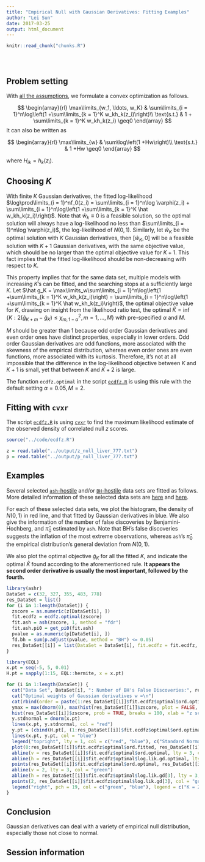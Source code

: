 ```yaml
---
title: "Empirical Null with Gaussian Derivatives: Fitting Examples"
author: "Lei Sun"
date: 2017-03-25
output: html_document
---
```


<!-- The file analysis/chunks.R contains chunks that define default settings
shared across the workflowr files. -->
```r
knitr::read_chunk("chunks.R")
```

<!-- Update knitr chunk options -->
```r
```

<!-- Insert the date the file was last updated -->
```r
```

<!-- Insert the code version (Git commit SHA1) if Git repository exists and R
 package git2r is installed -->
```r
```

<!-- Add your analysis here -->

## Problem setting

With [all the assumptions](gaussian_derivatives.html), we formulate a convex optimization as follows.

$$
\begin{array}{rl}
\max\limits_{w_1, \ldots, w_K} & \sum\limits_{i = 1}^n\log\left(1 +\sum\limits_{k = 1}^K w_kh_k(z_i)\right)\\
\text{s.t.} & 
1 + \sum\limits_{k = 1}^K w_kh_k(z_i) \geq0
\end{array}
$$
It can also be written as

$$
\begin{array}{rl}
\max\limits_{w} & \sum\log\left(1 +Hw\right)\\
\text{s.t.} & 
1 +Hw \geq0
\end{array}
$$

where $H_{ik} = h_k(z_i)$.

## Choosing $K$

With finite $K$ Gaussian derivatives, the fitted log-likelihood $\log\prod\limits_{i = 1}^nf_0(z_i) = \sum\limits_{i = 1}^n\log \varphi(z_i) + \sum\limits_{i = 1}^n\log\left(1 +\sum\limits_{k = 1}^K \hat w_kh_k(z_i)\right)$.  Note that $\hat w_k \equiv 0$ is a feasible solution, so the optimal solution will always have a log-likelihood no less than $\sum\limits_{i = 1}^n\log \varphi(z_i)$, the log-likelihood of $N(0, 1)$.  Similarly, let $\hat w_K$ be the optimal solution with $K$ Gaussian derivatives, then $[\hat w_K, 0]$ will be a feasible solution with $K + 1$ Gaussian derivatives, with the same objective value, which should be no larger than the optimal objective value for $K + 1$.  This fact implies that the fitted log-likelihood should be non-decreasing with respect to $K$.

This property implies that for the same data set, multiple models with increasing $K$'s can be fitted, and the searching stops at a sufficiently large $K$.  Let $\hat g_K = \max\limits_w\sum\limits_{i = 1}^n\log\left(1 +\sum\limits_{k = 1}^K w_kh_k(z_i)\right) = \sum\limits_{i = 1}^n\log\left(1 +\sum\limits_{k = 1}^K \hat w_kh_k(z_i)\right)$, the optimal objective value for $K$, drawing on insight from the likelihood ratio test, the optimal $\hat K = \inf\left\{K: 2(\hat g_{K + m} - \hat g_K) \leq \chi_{m, 1-\alpha}^2, m = 1, \ldots, M\right\}$ with pre-specified $\alpha$ and $M$.

$M$ should be greater than $1$ because odd order Gaussian derivatives and even order ones have distinct properties, especially in lower orders.  Odd order Gaussian derivatives are odd functions, more associated with the skewness of the empirical distribution, whereas even order ones are even functions, more associated with its kurtosis.  Therefore, it's not at all impossible that the difference in the log-likelihood objective between $K$ and $K + 1$ is small, yet that between $K$ and $K + 2$ is large.

The function `ecdfz.optimal` in the script [`ecdfz.R`](https://github.com/LSun/truncash/blob/master/code/ecdfz.R) is using this rule with the default setting $\alpha = 0.05, M = 2$.

## Fitting with `cvxr`

The script [`ecdfz.R`](https://github.com/LSun/truncash/blob/master/code/ecdfz.R) is using [`cvxr`](https://github.com/anqif/cvxr) to find the maximum likelihood estimate of the observed density of correlated null $z$ scores.

```r
source("../code/ecdfz.R")
```

```r
z = read.table("../output/z_null_liver_777.txt")
p = read.table("../output/p_null_liver_777.txt")
```

## Examples

Several selected [`ash`-hostile](correlated_z_2.html) and/or [`BH`-hostile](correlated_z_3.Rmd) data sets are fitted as follows.  More detailed information of these selected data sets are [here](correlated_z_2.html) and [here](correlated_z_3.Rmd).

For each of these selected data sets, we plot the histogram, the density of $N(0, 1)$ in red line, and that fitted by Gaussian derivatives in blue.  We also give the information of the number of false discoveries by Benjamini-Hochberg, and $\hat\pi_0$ estimated by `ash`.  Note that BH's false discoveries suggests the inflation of the most extreme observations, whereas `ash`'s $\hat\pi_0$ the empirical distribution's general deviation from $N(0, 1)$.

We also plot the optimal objective $\hat g_K$ for all the fitted $K$, and indicate the optimal $\hat K$ found according to the aforementioned rule.  **It appears the second order derivative is usually the most important, followed by the fourth.**

```r
library(ashr)
DataSet = c(32, 327, 355, 483, 778)
res_DataSet = list()
for (i in 1:length(DataSet)) {
  zscore = as.numeric(z[DataSet[i], ])
  fit.ecdfz = ecdfz.optimal(zscore)
  fit.ash = ash(zscore, 1, method = "fdr")
  fit.ash.pi0 = get_pi0(fit.ash)
  pvalue = as.numeric(p[DataSet[i], ])
  fd.bh = sum(p.adjust(pvalue, method = "BH") <= 0.05)
  res_DataSet[[i]] = list(DataSet = DataSet[i], fit.ecdfz = fit.ecdfz, fit.ash = fit.ash, fit.ash.pi0 = fit.ash.pi0, fd.bh = fd.bh, zscore = zscore, pvalue = pvalue)
}
```

```r
library(EQL)
x.pt = seq(-5, 5, 0.01)
H.pt = sapply(1:15, EQL::hermite, x = x.pt)
```

```r
for (i in 1:length(DataSet)) {
  cat("Data Set", DataSet[i], ": Number of BH's False Discoveries:", res_DataSet[[i]]$fd.bh, "; ASH's pihat0 =", res_DataSet[[i]]$fit.ash.pi0, "; Chosen number of Gaussian derivatives K =", res_DataSet[[i]]$fit.ecdfz$optimal$ord.optimal, "\n")
  cat("Optimal weights of Gaussian derivatives w =\n")
  cat(rbind(order = paste(1:res_DataSet[[i]]$fit.ecdfz$optimal$ord.optimal, ":"), weight = paste(res_DataSet[[i]]$fit.ecdfz$optimal$w.optimal, ";")), sep = " ")
  ymax = max(dnorm(0), max(hist(res_DataSet[[i]]$zscore, plot = FALSE, breaks = 100)$density))
  hist(res_DataSet[[i]]$zscore, prob = TRUE, breaks = 100, xlab = "z score", main = bquote("Histogram of Data Set"~.(res_DataSet[[i]]$DataSet)), ylim = c(0, ymax))
  y.stdnormal = dnorm(x.pt)
  lines(x.pt, y.stdnormal, col = "red")
  y.pt = (cbind(H.pt[, (1:res_DataSet[[i]]$fit.ecdfz$optimal$ord.optimal)]) %*% res_DataSet[[i]]$fit.ecdfz$optimal$w.optimal + 1) * y.stdnormal
  lines(x.pt, y.pt, col = "blue")
  legend("topright", lty = 1, col = c("red", "blue"), c("Standard Normal", "Gaussian Derivatives"))
  plot(0:res_DataSet[[i]]$fit.ecdfz$optimal$ord.fitted, res_DataSet[[i]]$fit.ecdfz$optimal$log.lik.gd, xlab = "Highest order of Gaussian derivatives K", ylab = expression(paste("Optimal objective ", hat(g)[K])), main = "Log-likelihood increase from N(0, 1)")
  abline(v = res_DataSet[[i]]$fit.ecdfz$optimal$ord.optimal, lty = 3, col = "blue")
  abline(h = res_DataSet[[i]]$fit.ecdfz$optimal$log.lik.gd.optimal, lty = 3, col = "blue")
  points(res_DataSet[[i]]$fit.ecdfz$optimal$ord.optimal, res_DataSet[[i]]$fit.ecdfz$optimal$log.lik.gd.optimal, col = "blue", pch = 19)
  abline(v = 2, lty = 3, col = "green")
  abline(h = res_DataSet[[i]]$fit.ecdfz$optimal$log.lik.gd[3], lty = 3, col = "green")
  points(2, res_DataSet[[i]]$fit.ecdfz$optimal$log.lik.gd[3], col = "green", pch = 19)
  legend("right", pch = 19, col = c("green", "blue"), legend = c("K = 2", expression(paste("Optimal ", hat(K)))))
}
```

## Conclusion

Gaussian derivatives can deal with a variety of empirical null distribution, especially those not close to normal.

## Session information

<!-- Insert the session information into the document -->
```r
```
